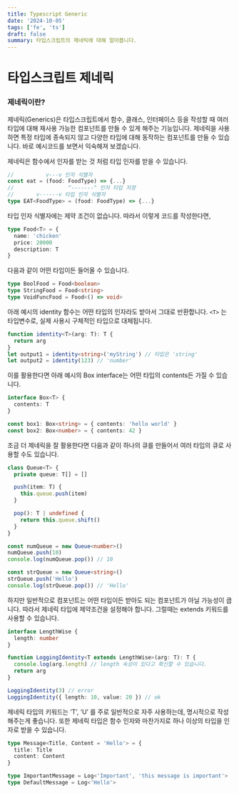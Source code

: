 ```yaml
---
title: Typescript Generic
date: '2024-10-05'
tags: ['fe', 'ts']
draft: false
summary: 타입스크립트의 제네릭에 대해 알아봅니다.
---
```


# 타입스크립트 제네릭

### 제네릭이란?

제네릭(Generics)은 타입스크립트에서 함수, 클래스, 인터페이스 등을 작성할 때 여러 타입에 대해 재사용 가능한 컴포넌트를 만들 수 있게 해주는 기능입니다. 제네릭을 사용하면 특정 타입에 종속되지 않고 다양한 타입에 대해 동작하는 컴포넌트를 만들 수 있습니다. 바로 예시코드를 보면서 익숙해져 보겠습니다.

제네릭은 함수에서 인자를 받는 것 처럼 타입 인자를 받을 수 있습니다.

```ts
//          v---v 인자 식별자
const eat = (food: FoodType) => {...}
//                 ^-------^ 인자 타입 지정
//       v------v 타입 인자 식별자
type EAT<FoodType> = (food: FoodType) => {...}
```

타입 인자 식별자에는 제약 조건이 없습니다. 따라서 이렇게 코드를 작성한다면,

```ts
type Food<T> = {
  name: 'chicken'
  price: 20000
  description: T
}
```

다음과 같이 어떤 타입이든 들어올 수 있습니다.

```ts
type BoolFood = Food<boolean>
type StringFood = Food<string>
type VoidFuncFood = Food<() => void>
```

아래 예시의 identity 함수는 어떤 타입의 인자라도 받아서 그대로 반환합니다. `<T>` 는 타입변수로, 실제 사용시 구체적인 타입으로 대체됩니다.

```ts
function identity<T>(arg: T): T {
  return arg
}
let output1 = identity<string>('myString') // 타입은 'string'
let output2 = identity(123) // 'number'
```

이를 활용한다면 아래 예시의 Box interface는 어떤 타입의 contents든 가질 수 있습니다.

```ts
interface Box<T> {
  contents: T
}

const box1: Box<string> = { contents: 'hello world' }
const box2: Box<number> = { contents: 42 }
```

조금 더 제네릭을 잘 활용한다면 다음과 같이 하나의 큐를 만들어서 여러 타입의 큐로 사용할 수도 있습니다.

```ts
class Queue<T> {
  private queue: T[] = []

  push(item: T) {
    this.queue.push(item)
  }

  pop(): T | undefined {
    return this.queue.shift()
  }
}

const numQueue = new Queue<number>()
numQueue.push(10)
console.log(numQueue.pop()) // 10

const strQueue = new Queue<string>()
strQueue.push('Hello')
console.log(strQueue.pop()) // 'Hello'
```

하지만 일반적으로 컴포넌트는 어떤 타입이든 받아도 되는 컴포넌트가 아닐 가능성이 큽니다. 따라서 제네릭 타입에 제약조건을 설정해야 합니다. 그럴때는 extends 키워드를 사용할 수 있습니다.

```ts
interface LengthWise {
  length: number
}

function LoggingIdentity<T extends LengthWise>(arg: T): T {
  console.log(arg.length) // length 속성이 있다고 확신할 수 있습니다.
  return arg
}

LoggingIdentity(3) // error
LoggingIdentity({ length: 10, value: 20 }) // ok
```

제네릭 타입의 키워드는 ’T’, ‘U’ 를 주로 일반적으로 자주 사용하는데, 명시적으로 작성해주는게 좋습니다. 또한
제네릭 타입은 함수 인자와 마찬가지로 하나 이상의 타입을 인자로 받을 수 있습니다.

```ts
type Message<Title, Content = 'Hello'> = {
  title: Title
  content: Content
}

type ImportantMessage = Log<'Important', 'this message is important'>
type DefaultMessage = Log<'Hello'>
```
